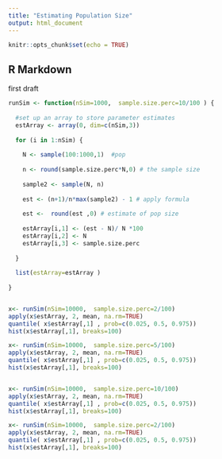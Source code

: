 ```yaml
---
title: "Estimating Population Size"
output: html_document
---
```


```r
knitr::opts_chunk$set(echo = TRUE)
```

## R Markdown

first draft

```r


runSim <- function(nSim=1000,  sample.size.perc=10/100 ) {
  
  #set up an array to store parameter estimates
  estArray <- array(0, dim=c(nSim,3))
  
  for (i in 1:nSim) {
    
    N <- sample(100:1000,1)  #pop
    
    n <- round(sample.size.perc*N,0) # the sample size
    
    sample2 <- sample(N, n) 
    
    est <- (n+1)/n*max(sample2) - 1 # apply formula
    
    est <-  round(est ,0) # estimate of pop size
    
    estArray[i,1] <- (est - N)/ N *100
    estArray[i,2] <- N
    estArray[i,3] <- sample.size.perc
    
  }
  
  list(estArray=estArray )
  
}


x<- runSim(nSim=10000,  sample.size.perc=2/100)
apply(x$estArray, 2, mean, na.rm=TRUE)
quantile( x$estArray[,1] , prob=c(0.025, 0.5, 0.975))
hist(x$estArray[,1], breaks=100)

x<- runSim(nSim=10000,  sample.size.perc=5/100)
apply(x$estArray, 2, mean, na.rm=TRUE)
quantile( x$estArray[,1] , prob=c(0.025, 0.5, 0.975))
hist(x$estArray[,1], breaks=100)


x<- runSim(nSim=10000,  sample.size.perc=10/100)
apply(x$estArray, 2, mean, na.rm=TRUE)
quantile( x$estArray[,1] , prob=c(0.025, 0.5, 0.975))
hist(x$estArray[,1], breaks=100)

x<- runSim(nSim=10000,  sample.size.perc=2/100)
apply(x$estArray, 2, mean, na.rm=TRUE)
quantile( x$estArray[,1] , prob=c(0.025, 0.5, 0.975))
hist(x$estArray[,1], breaks=100)


```

 